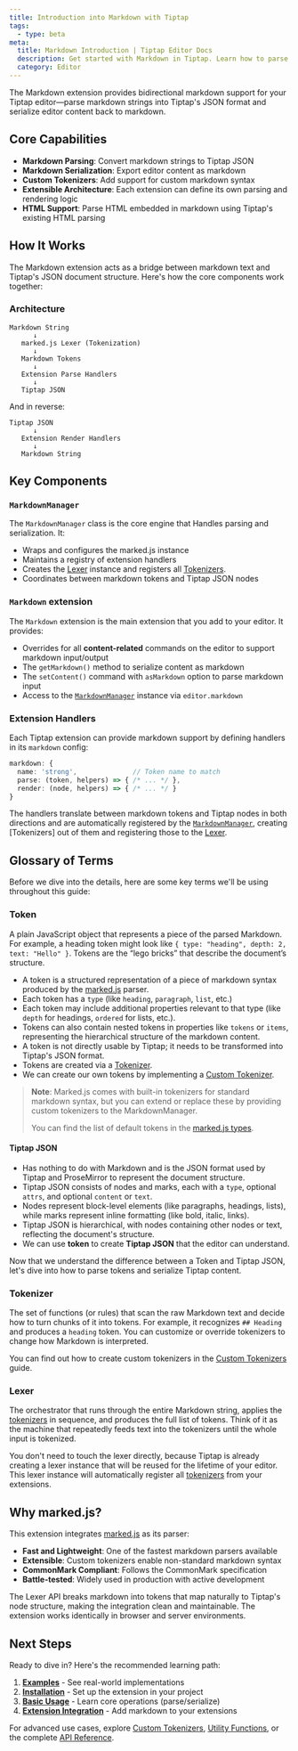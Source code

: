 ```yaml
---
title: Introduction into Markdown with Tiptap
tags:
  - type: beta
meta:
  title: Markdown Introduction | Tiptap Editor Docs
  description: Get started with Markdown in Tiptap. Learn how to parse and render markdown content in your Tiptap editor with our comprehensive guide.
  category: Editor
---
```


The Markdown extension provides bidirectional markdown support for your Tiptap editor—parse markdown strings into Tiptap's JSON format and serialize editor content back to markdown.

## Core Capabilities

- **Markdown Parsing**: Convert markdown strings to Tiptap JSON
- **Markdown Serialization**: Export editor content as markdown
- **Custom Tokenizers**: Add support for custom markdown syntax
- **Extensible Architecture**: Each extension can define its own parsing and rendering logic
- **HTML Support**: Parse HTML embedded in markdown using Tiptap's existing HTML parsing

## How It Works

The Markdown extension acts as a bridge between markdown text and Tiptap's JSON document structure. Here's how the core components work together:

### Architecture

```
Markdown String
      ↓
   marked.js Lexer (Tokenization)
      ↓
   Markdown Tokens
      ↓
   Extension Parse Handlers
      ↓
   Tiptap JSON
```

And in reverse:

```
Tiptap JSON
      ↓
   Extension Render Handlers
      ↓
   Markdown String
```

## Key Components

### `MarkdownManager`

The `MarkdownManager` class is the core engine that Handles parsing and serialization. It:

- Wraps and configures the marked.js instance
- Maintains a registry of extension handlers
- Creates the [Lexer](#lexer) instance and registers all [Tokenizers](#tokenizer).
- Coordinates between markdown tokens and Tiptap JSON nodes

### `Markdown` extension

The `Markdown` extension is the main extension that you add to your editor. It provides:

- Overrides for all **content-related** commands on the editor to support markdown input/output
- The `getMarkdown()` method to serialize content as markdown
- The `setContent()` command with `asMarkdown` option to parse markdown input
- Access to the [`MarkdownManager`](#markdownmanager) instance via `editor.markdown`

### Extension Handlers

Each Tiptap extension can provide markdown support by defining handlers in its `markdown` config:

```typescript
markdown: {
  name: 'strong',              // Token name to match
  parse: (token, helpers) => { /* ... */ },
  render: (node, helpers) => { /* ... */ }
}
```

The handlers translate between markdown tokens and Tiptap nodes in both directions and are automatically registered
by the [`MarkdownManager`](#markdownmanager), creating [Tokenizers] out of them and registering those to the [Lexer](#lexer).

## Glossary of Terms

Before we dive into the details, here are some key terms we'll be using throughout this guide:

### Token

A plain JavaScript object that represents a piece of the parsed Markdown. For example, a heading token might look like `{ type: "heading", depth: 2, text: "Hello" }`. Tokens are the “lego bricks” that describe the document’s structure.

- A token is a structured representation of a piece of markdown syntax produced by the [marked.js](https://marked.js.org) parser.
- Each token has a `type` (like `heading`, `paragraph`, `list`, etc.)
- Each token may include additional properties relevant to that type (like `depth` for headings, `ordered` for lists, etc.).
- Tokens can also contain nested tokens in properties like `tokens` or `items`, representing the hierarchical structure of the markdown content.
- A token is not directly usable by Tiptap; it needs to be transformed into Tiptap's JSON format.
- Tokens are created via a [Tokenizer](#tokenizer).
- We can create our own tokens by implementing a [Custom Tokenizer](./custom-tokenizers).

> **Note**: Marked.js comes with built-in tokenizers for standard markdown syntax, but you can extend or replace these by providing custom tokenizers to the MarkdownManager.
>
> You can find the list of default tokens in the [marked.js types](https://github.com/markedjs/marked/blob/master/src/Tokens.ts).

#### Tiptap JSON

- Has nothing to do with Markdown and is the JSON format used by Tiptap and ProseMirror to represent the document structure.
- Tiptap JSON consists of nodes and marks, each with a `type`, optional `attrs`, and optional `content` or `text`.
- Nodes represent block-level elements (like paragraphs, headings, lists), while marks represent inline formatting (like bold, italic, links).
- Tiptap JSON is hierarchical, with nodes containing other nodes or text, reflecting the document's structure.
- We can use **token** to create **Tiptap JSON** that the editor can understand.

Now that we understand the difference between a Token and Tiptap JSON, let's dive into how to parse tokens and serialize Tiptap content.

### Tokenizer

The set of functions (or rules) that scan the raw Markdown text and decide how to turn chunks of it into tokens. For example, it recognizes `## Heading` and produces a `heading` token. You can customize or override tokenizers to change how Markdown is interpreted.

You can find out how to create custom tokenizers in the [Custom Tokenizers](./custom-tokenizers) guide.

### Lexer

The orchestrator that runs through the entire Markdown string, applies the [tokenizers](#tokenizer) in sequence, and produces the full list of tokens. Think of it as the machine that repeatedly feeds text into the tokenizers until the whole input is tokenized.

You don't need to touch the lexer directly, because Tiptap is already creating a lexer instance that will be reused for the lifetime of your editor.
This lexer instance will automatically register all [tokenizers](#tokenizer) from your extensions.

## Why marked.js?

This extension integrates [marked.js](https://marked.js.org) as its parser:

- **Fast and Lightweight**: One of the fastest markdown parsers available
- **Extensible**: Custom tokenizers enable non-standard markdown syntax
- **CommonMark Compliant**: Follows the CommonMark specification
- **Battle-tested**: Widely used in production with active development

The Lexer API breaks markdown into tokens that map naturally to Tiptap's node structure, making the integration clean and maintainable. The extension works identically in browser and server environments.

## Next Steps

Ready to dive in? Here's the recommended learning path:

1. **[Examples](./examples)** - See real-world implementations
2. **[Installation](./installation)** - Set up the extension in your project
3. **[Basic Usage](./basic-usage)** - Learn core operations (parse/serialize)
4. **[Extension Integration](./extension-integration)** - Add markdown to your extensions

For advanced use cases, explore [Custom Tokenizers](./custom-tokenizers), [Utility Functions](./utilities), or the complete [API Reference](./api).
